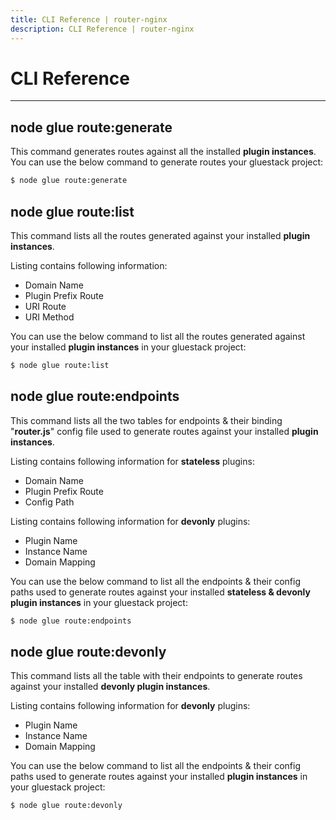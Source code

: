 ```yaml
---
title: CLI Reference | router-nginx
description: CLI Reference | router-nginx
---
```



<Meta title="Router Nginx Plugin Docs/CLI Reference" />

# CLI Reference
---

## node glue route:generate

This command generates routes against all the installed **plugin instances**. You can use
the below command to generate routes your gluestack project:
```sh
$ node glue route:generate
```

## node glue route:list

This command lists all the routes generated against your installed **plugin instances**.

Listing contains following information:
- Domain Name
- Plugin Prefix Route
- URI Route
- URI Method

You can use the below command to list all the routes generated against your installed
**plugin instances** in your gluestack project:
```sh
$ node glue route:list
```

## node glue route:endpoints

This command lists all the two tables for endpoints & their binding "**router.js**" config file used
to generate routes against your installed **plugin instances**.

Listing contains following information for **stateless** plugins:
- Domain Name
- Plugin Prefix Route
- Config Path

Listing contains following information for **devonly** plugins:
- Plugin Name
- Instance Name
- Domain Mapping

You can use the below command to list all the endpoints & their config paths used to
generate routes against your installed **stateless & devonly plugin instances** in your gluestack project:
```sh
$ node glue route:endpoints
```

## node glue route:devonly

This command lists all the table with their endpoints to generate routes against your installed **devonly plugin instances**.

Listing contains following information for **devonly** plugins:
- Plugin Name
- Instance Name
- Domain Mapping

You can use the below command to list all the endpoints & their config paths used to
generate routes against your installed **plugin instances** in your gluestack project:
```sh
$ node glue route:devonly
```